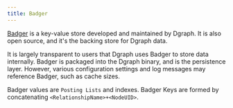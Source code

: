 ```yaml
---
title: Badger
---
```


[Badger](/badger/overview) is a key-value store developed and maintained by
Dgraph. It is also open source, and it's the backing store for Dgraph data.

It is largely transparent to users that Dgraph uses Badger to store data
internally. Badger is packaged into the Dgraph binary, and is the persistence
layer. However, various configuration settings and log messages may reference
Badger, such as cache sizes.

Badger values are `Posting Lists` and indexes. Badger Keys are formed by
concatenating `<RelationshipName>+<NodeUID>`.

